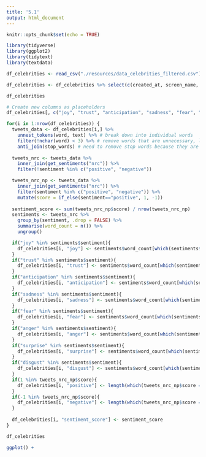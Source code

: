 ```yaml
---
title: '5.1'
output: html_document
---
```


```r
knitr::opts_chunk$set(echo = TRUE)
```

```r
library(tidyverse)
library(ggplot2)
library(tidytext)
library(textdata)
```


```r
df_celebrities <- read_csv("./resources/data_celebrities_filtered.csv")
```
```r
df_celebrities <- df_celebrities %>% select(c(created_at, screen_name, text, retweet_count, quote_count, reply_count, followers_count))

df_celebrities
```
```r
# Create new columns as placeholders
df_celebrities[, c("joy", "trust", "anticipation", "sadness", "fear", "anger", "surprise", "disgust", "positive", "negative", "sentiment_score")] <- NA

```

```r
for(i in 1:nrow(df_celebrities)) {
  tweets_data <- df_celebrities[i,] %>%
    unnest_tokens(word, text) %>% # break down into individual words
    filter(!nchar(word) < 3) %>% # remove words that are unnecessary, like exclamations
    anti_join(stop_words) # need to remove stop words because they are also unnecessary
  
  tweets_nrc <- tweets_data %>% 
    inner_join(get_sentiments("nrc")) %>% 
    filter(!sentiment %in% c("positive", "negative"))

  tweets_nrc_np <- tweets_data %>% 
    inner_join(get_sentiments("nrc")) %>% 
    filter(sentiment %in% c("positive", "negative")) %>% 
    mutate(score = if_else(sentiment=="positive", 1, -1))
  
  sentiment_score <- sum(tweets_nrc_np$score) / nrow(tweets_nrc_np)
  sentiments <- tweets_nrc %>%
    group_by(sentiment, .drop = FALSE) %>%
    summarise(word_count = n()) %>% 
    ungroup()

  if("joy" %in% sentiments$sentiment){
    df_celebrities[i, "joy"] <- sentiments$word_count[which(sentiments$sentiment=="joy")]
  }
  if("trust" %in% sentiments$sentiment){
    df_celebrities[i, "trust"] <- sentiments$word_count[which(sentiments$sentiment=="trust")]
  }
  if("anticipation" %in% sentiments$sentiment){
    df_celebrities[i, "anticipation"] <- sentiments$word_count[which(sentiments$sentiment=="anticipation")]
  }
  if("sadness" %in% sentiments$sentiment){
    df_celebrities[i, "sadness"] <- sentiments$word_count[which(sentiments$sentiment=="sadness")]
  }
  if("fear" %in% sentiments$sentiment){
    df_celebrities[i, "fear"] <- sentiments$word_count[which(sentiments$sentiment=="fear")]
  }
  if("anger" %in% sentiments$sentiment){
    df_celebrities[i, "anger"] <- sentiments$word_count[which(sentiments$sentiment=="anger")]
  }
  if("surprise" %in% sentiments$sentiment){
    df_celebrities[i, "surprise"] <- sentiments$word_count[which(sentiments$sentiment=="surprise")]
  }
  if("disgust" %in% sentiments$sentiment){
    df_celebrities[i, "disgust"] <- sentiments$word_count[which(sentiments$sentiment=="disgust")]
  }
  if(1 %in% tweets_nrc_np$score){
    df_celebrities[i, "positive"] <- length(which(tweets_nrc_np$score == 1))
  }
  if(-1 %in% tweets_nrc_np$score){
    df_celebrities[i, "negative"] <- length(which(tweets_nrc_np$score == -1))
  }
  
  df_celebrities[i, "sentiment_score"] <- sentiment_score
}

df_celebrities
```
```r
ggplot() + 
```







